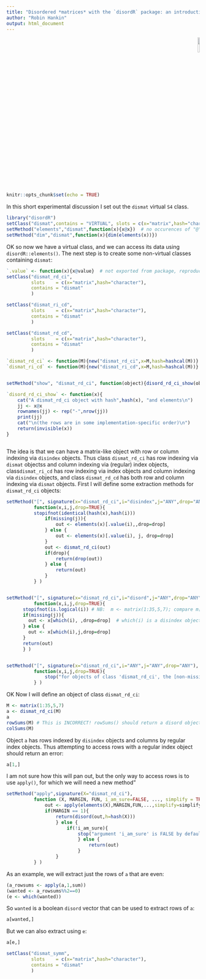 ```yaml
---
title: "Disordered *matrices* with the `disordR` package: an introduction to class `dismat`"
author: "Robin Hankin"
output: html_document
---
```


<p style="text-align: right;">
![](`r system.file("help/figures/disordR.png", package = "disordR")`){width=10%}
</p>


```r
knitr::opts_chunk$set(echo = TRUE)
```

In this short experimental discussion I set out the `dismat` virtual
`S4` class.

```r
library("disordR")
setClass("dismat",contains = "VIRTUAL", slots = c(x="matrix",hash="character"))
setMethod("elements","dismat",function(x){x@x})  # no occurences of "@" below this line
setMethod("dim","dismat",function(x){dim(elements(x))})
```

OK so now we have a virtual class, and we can access its data using
`disordR::elements()`.  The next step is to create some non-virtual
classes containing `dismat`:

```r

`.value` <- function(x){x@value}  # not exported from package, reproduced here for debugging purposes
setClass("dismat_rd_ci",
         slots    = c(x="matrix",hash="character"),
         contains = "dismat"
         )

setClass("dismat_ri_cd",
         slots    = c(x="matrix",hash="character"),
         contains = "dismat"
         )

setClass("dismat_rd_cd",
         slots    = c(x="matrix",hash="character"),
         contains = "dismat"
         )

`dismat_rd_ci` <- function(M){new("dismat_rd_ci",x=M,hash=hashcal(M))}
`dismat_ri_cd` <- function(M){new("dismat_ri_cd",x=M,hash=hashcal(M))}


setMethod("show", "dismat_rd_ci", function(object){disord_rd_ci_show(object)})

`disord_rd_ci_show` <- function(x){
    cat("A dismat_rd_ci object with hash",hash(x), "and elements\n")
    jj <- x@x
    rownames(jj) <- rep("-",nrow(jj))
    print(jj)
    cat("\n(the rows are in some implementation-specific order)\n")
    return(invisible(x))
}



```

The idea is that we can have a matrix-like object with row or column
indexing via `disindex` objects.  Thus class `dismat_rd_ci` has row
indexing via `dismat` objectss and column indexing via (regular) index
objects, class` dismat_ri_cd` has row indexing via index objects and
column indexing via `disindex` objects, and class `dismat_rd_cd` has
both row and column indexing via `dismat` objects.  First I will
define some extraction methods for `dismat_rd_ci` objects:

```r
setMethod("[", signature(x="dismat_rd_ci",i="disindex",j="ANY",drop="ANY"),
          function(x,i,j,drop=TRUE){
	      stopifnot(identical(hash(x),hash(i)))
              if(missing(j)){
                  out <- elements(x)[.value(i),,drop=drop]
              } else {
                  out <- elements(x)[.value(i), j, drop=drop]
              }
              out <- dismat_rd_ci(out)
              if(drop){
                  return(drop(out))
              } else {
                  return(out)
              }
          } )


setMethod("[", signature(x="dismat_rd_ci",i="disord",j="ANY",drop="ANY"),
          function(x,i,j,drop=TRUE){
	  stopifnot(is.logical(i)) # NB:  m <- matrix(1:35,5,7); compare m[c(1,0,0,1,0),] with m[c(T,F,F,T,F),]
	  if(missing(j)){
	    out <- x[which(i), ,drop=drop]  # which(i) is a disindex object
	  } else {
  	    out <- x[which(i),j,drop=drop]
	  }
	  return(out)
	  } )


setMethod("[", signature(x="dismat_rd_ci",i="ANY",j="ANY",drop="ANY"),
          function(x,i,j,drop=TRUE){
              stop("for objects of class 'dismat_rd_ci', the [non-missing, non-empty] row accessor must be of either class 'disindex' or Boolean of class 'disord'; and column accessor must be of class index")
          } )
```

OK Now I will define an object of class `dismat_rd_ci`:

```r
M <- matrix(1:35,5,7)
a <- dismat_rd_ci(M)
a
rowSums(M) # This is INCORRECT! rowSums() should return a disord object!
colSums(M)
```

Object `a` has rows indexed by `disindex` objects and columns by
regular index objects.  Thus attempting to access rows with a regular
index object should return an error:

```r
a[1,]
```

I am not sure how this will pan out, but the only way to access rows
is to use `apply()`, for which we will need a new method"

```r
setMethod("apply",signature(X="dismat_rd_ci"),
          function (X, MARGIN, FUN, i_am_sure=FALSE, ..., simplify = TRUE){
              out <- apply(elements(X),MARGIN,FUN,...,simplify=simplify)
              if(MARGIN == 1){
                  return(disord(out,h=hash(X)))
                  } else {
                      if(!i_am_sure){
                          stop("argument 'i_am_sure' is FALSE by default.  If you are _sure_ that FUN is disord-invariant, call apply() with argument i_am_sure=TRUE")
                          } else {
                              return(out)
                          }
                  }
          } )
```

As an example, we will extract just the rows of `a` that are even:

```r
(a_rowsums <- apply(a,1,sum))
(wanted <- a_rowsums%%2==0)
(e <- which(wanted))
```

So `wanted` is a boolean `disord` vector that can be used to extract
rows of `a`:

```r
a[wanted,]
```

But we can also extract using `e`:

```r
a[e,]
```





```r
setClass("dismat_symm",
         slots    = c(x="matrix",hash="character"),
         contains = "dismat"
         )


```